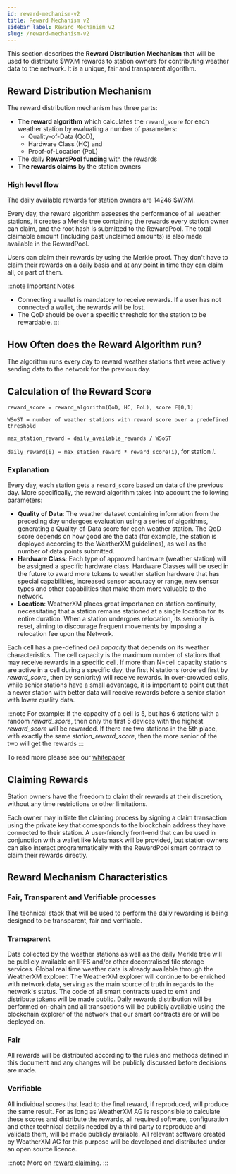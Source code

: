 ---
id: reward-mechanism-v2
title: Reward Mechanism v2
sidebar_label: Reward Mechanism v2
slug: /reward-mechanism-v2
---

This section describes the **Reward Distribution Mechanism** that will be used to distribute $WXM rewards to station owners for contributing weather data to the network. It is a unique, fair and transparent algorithm.

## Reward Distribution Mechanism

The reward distribution mechanism has three parts:
  - **The reward algorithm** which calculates the `reward_score` for each weather station by evaluating a number of parameters:
    - Quality-of-Data (QoD), 
    - Hardware Class (HC) and
    - Proof-of-Location (PoL)
  - The daily **RewardPool funding** with the rewards
  - **The rewards claims** by the station owners

### High level flow
The daily available rewards for station owners are 14246 $WXM.

Every day, the reward algorithm assesses the performance of all weather stations, it creates a Merkle tree containing the rewards every station owner can claim, and the root hash is submitted to the RewardPool. The total claimable amount (including past unclaimed amounts) is also made available in the RewardPool. 

Users can claim their rewards by using the Merkle proof. They don't have to claim their rewards on a daily basis and at any point in time they can claim all, or part of them.

:::note Important Notes
 - Connecting a wallet is mandatory to receive rewards. If a user has not connected a wallet, the rewards will be lost.
 - The QoD should be over a specific threshold for the station to be rewardable. 
:::

## How Often does the Reward Algorithm run?
The algorithm runs every day to reward weather stations that were actively sending data to the network for the previous day.

## Calculation of the Reward Score

`reward_score = reward_algorithm(QoD, HC, PoL), score ∈[0,1]`

`WSoST = number of weather stations with reward score over a predefined threshold`

`max_station_reward = daily_available_rewards / WSoST`

`daily_reward(i) = max_station_reward * reward_score(i)`, for station *i*.

### Explanation
Every day, each station gets a `reward_score` based on data of the previous day. More specifically, the reward algorithm takes into account the following parameters:

  - **Quality of Data**: The weather dataset containing information from the preceding day undergoes evaluation using a series of algorithms, generating a Quality-of-Data score for each weather station. The QoD score depends on how good are the data (for example, the station is deployed according to the WeatherXM guidelines), as well as the number of data points submitted.
  - **Hardware Class**: Each type of approved hardware (weather station) will be assigned a specific hardware class. Hardware Classes will be used in the future to award more tokens to weather station hardware that has special capabilities, increased sensor accuracy or range, new sensor types and other capabilities that make them more valuable to the network.
  - **Location**: WeatherXM places great importance on station continuity, necessitating that a station remains stationed at a single location for its entire duration. When a station undergoes relocation, its seniority is reset, aiming to discourage frequent movements by imposing a relocation fee upon the Network.

Each cell has a pre-defined *cell capacity* that depends on its weather characteristics. The cell capacity is the maximum number of stations that may receive rewards in a specific cell. If more than N=cell capacity stations are active in a cell during a specific day, the first N stations (ordered first by *reward_score*, then by seniority) will receive rewards. In over-crowded cells, while senior stations have a small advantage, it is important to point out that a newer station with better data will receive rewards before a senior station with lower quality data.

:::note For example:
If the capacity of a cell is 5, but has 6 stations with a random *reward_score*, then only the first 5 devices with the highest *reward_score* will be rewarded. If there are two stations in the 5th place, with exactly the same *station_reward_score*, then the more senior of the two will get the rewards
:::

To read more please see our <a href="https://weatherxm.com/whitepaper">whitepaper</a> 

## Claiming Rewards
Station owners have the freedom to claim their rewards at their discretion, without any time restrictions or other limitations. 

Each owner may initiate the claiming process by signing a claim transaction using the private key that corresponds to the blockchain address they have connected to their station. A user-friendly front-end that can be used in conjunction with a wallet like Metamask will be provided, but station owners can also interact programmatically with the RewardPool smart contract to claim their rewards directly.
 
## Reward Mechanism Characteristics
### Fair, Transparent and Verifiable processes
The technical stack that will be used to perform the daily rewarding is being designed to be transparent, fair and verifiable.

### Transparent
Data collected by the weather stations as well as the daily Merkle tree will be publicly available on IPFS and/or other decentralised file storage services. Global real time weather data is already available through the WeatherXM explorer. The WeatherXM explorer will continue to be enriched with network data, serving as the main source of truth in regards to the network's status. The code of all smart contracts used to emit and distribute tokens will be made public. Daily rewards distribution will be performed on-chain and all transactions will be publicly available using the blockchain explorer of the network that our smart contracts are or will be deployed on. 
### Fair
All rewards will be distributed according to the rules and methods defined in this document and any changes will be publicly discussed before decisions are made. 
### Verifiable
All individual scores that lead to the final reward, if reproduced, will produce the same result. For as long as WeatherXM AG is responsible to calculate these scores and distribute the rewards, all required software, configuration and other technical details needed by a third party to reproduce and validate them, will be made publicly available. All relevant software created by WeatherXM AG for this purpose will be developed and distributed under an open source licence.

:::note
 More on  <a href="https://github.com/WeatherXM/smart-contracts/blob/develop/docs/merkle_tree.md">reward claiming</a>.
:::  
